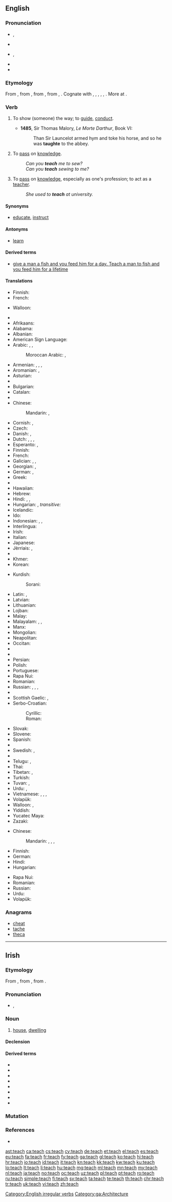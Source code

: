 {{also|Teach}}
==English==

===Pronunciation===
* {{a|UK}} {{IPA|/tiːtʃ/}}, {{X-SAMPA|/ti:tS/}}
* {{rhymes|iːtʃ}}
* {{a|US}} {{IPA|/titʃ/}}, {{X-SAMPA|/titS/}}
* {{rhymes|itʃ}}
* {{audio|en-us-teach.ogg|Audio (US)}}

===Etymology===
From {{etyl|enm|en}} {{term|techen|lang=enm}}, from {{etyl|ang|en}} {{term/t|ang|tǣċan||to show, declare, demonstrate; teach, instruct, train; assign, prescribe, direct; warn; persuade}}, from {{etyl|gem-pro|en}} {{term/t|gem-pro|*taikijaną||to show}}, from {{etyl|ine-pro|en}} {{term/t|ine-pro|*deyǵe-}}, {{term/t|ine-pro|*deyḱe-||to show, point out, declare, tell}}. Cognate with {{etyl|sco|-}} {{term|tech|lang=sco}}, {{term|teich||to teach|lang=sco}}, {{etyl|de|-}} {{term|zeigen||to show, point out|lang=de}}, {{etyl|got|-}} {{term|𐌲𐌰𐍄𐌴𐌹𐌷𐌰𐌿||tr=gateihan|to announce, declare, tell|lang=got}}, {{etyl|la|-}} {{term/t|la|dīcō||speak, say, tell}}, {{etyl|grc|-}} {{term|δείκνυμι||tr=deíknumi|show, point out, explain, teach|lang=grc}}. More at {{l|en|token}}.

===Verb===
{{en-verb|teaches|teaching|taught|taught}}

# {{context|obsolete|transitive|lang=en}} To show (someone) the way; to [[guide]], [[conduct]].
#* '''1485''', Sir Thomas Malory, ''Le Morte Darthur'', Book VI:
#*: Than Sir Launcelot armed hym and toke his horse, and so he was '''taughte''' to the abbey.
# {{context|transitive|lang=en}} To [[pass]] on [[knowledge]].
#: ''Can you '''teach''' me to sew?''
#: ''Can you '''teach''' sewing to me?''
# {{context|intransitive|lang=en}} To [[pass]] on [[knowledge]], especially as one's profession; to act as a [[teacher]].
#: ''She used to '''teach''' at university.''

====Synonyms====
* {{sense|transitive|to pass on knowledge}} [[educate]], [[instruct]]

====Antonyms====
* {{sense|intransitive|to pass on knowledge}} [[learn]]

====Derived terms====
* [[give a man a fish and you feed him for a day. Teach a man to fish and you feed him for a lifetime]]

====Translations====
{{trans-top|obsolete: to show the way}}
* Finnish: {{t+|fi|opettaa}}
* French: {{t+|fr|guider}}
{{trans-mid}}
* Walloon: {{t+|wa|moenner}}
{{trans-bottom}}

{{trans-top|to pass on knowledge}}
* {{trreq|ab}}
* Afrikaans: {{t-|af|leer}}
* Alabama: {{tø|akz|aabachi}}
* Albanian: {{t-|sq|mëson}}
* American Sign Language: {{tø|ase|FlatO@NearSfhead-FlatO@NearSfhead FlatO@FromSfhead-FlatO@FromSfhead}}
* Arabic: {{t+|ar|علم|tr=3állama|sc=Arab}}, {{t+|ar|درس|tr=dárrasa|sc=Arab}}, {{t-|ar|لقن|tr=láqqana|sc=Arab}}
*: Moroccan Arabic: {{tø|ary|قرّى|tr=qerra|sc=Arab}}, {{tø|ary|علّم|tr=ʻellem|sc=Arab}}
* Armenian: {{t-|hy|սովորեցնել|tr=sovorec’nel}},  {{t-|hy|ուսուցանել|tr=usuc’anel}},  {{t-|hy|դաս տալ|tr=das tal}},  {{t-|hy|վարժեցնել|tr=varžec’nel}}
* Aromanian: {{t-|rup|nvetsu}}, {{t-|rup|anvetsu}}
* Asturian: {{t+|ast|enseñar}}
* {{trreq|av}}
* Bulgarian: {{t+|bg|уча|tr=uča}}
* Catalan: {{t+|ca|ensenyar}}
* {{trreq|ce}}
* Chinese:
*: Mandarin: {{t-|cmn|教|tr=jiāo|sc=Hani}}, {{t|cmn|教授|tr=jiāoshòu|sc=Hani}}
* Cornish: {{t-|kw|dyski}}, {{t-|kw|dysky}}
* Czech: {{t+|cs|učit}}
* Danish: {{t-|da|undervise}}, {{t+|da|lære}}
* Dutch: {{t+|nl|aanleren}}, {{t+|nl|leren}}, {{t+|nl|onderwijzen}}, {{t+|nl|lesgeven}}
* Esperanto: {{t-|eo|instrui}}, {{t-|eo|lernigi}}
* Finnish: {{t+|fi|opettaa}}
* French: {{t+|fr|enseigner}}
* Galician: {{t+|gl|ensinar}}, {{t-|gl|aprender}}, {{t-|gl|deprender}}
* Georgian: {{t-|ka|სწავლა|tr=sts‘avla}}, {{t-|ka|სწავლება|tr=sts‘avleba}}
* German: {{t+|de|lehren}}, {{t+|de|beibringen}}
* Greek: {{t+|el|διδάσκω|tr=didásko}}
* {{trreq|gu}}
* Hawaiian: {{tø|haw|aʻo}}
* Hebrew: {{t-|he|לימד|tr=liméd}}
* Hindi: {{t-|hi|सिखाना|tr=sikhānā|sc=Deva}}, {{t-|hi|शिक्षा देना|tr=śikṣā denā|sc=Deva}}, {{t-|hi|पढ़ाना|tr=paṛhānā|sc=Deva}}
* Hungarian: {{t+|hu|tanít}}, ''transitive:'' {{t+|hu|megtanít}}
* Icelandic: {{t+|is|kenna}}
* Ido: {{t+|io|instruktar}}
* Indonesian: {{t+|id|ajar}}, {{t+|id|ajar|alt=mengajar}}, {{t+|id|ajar|alt=mengajari}}
* Interlingua: {{t-|ia|inseniar}}
* Irish: {{t-|ga|múin}}
* Italian: {{t+|it|insegnare}}
* Japanese: {{t+|ja|教える|tr=[[おしえる]], oshieru|sc=Jpan}}
* Jèrriais: {{tø|roa-jer|apprendre}}, {{tø|roa-jer|ensîngni}}
* {{trreq|kn}}
* Khmer: {{t+|km|បង្រៀន|tr=bong-rīən|sc=Khmr}}
* Korean: {{t+|ko|가르치다|tr=gareuchida|sc=Hang}}
{{trans-mid}}
* Kurdish:
*: Sorani: {{t-|ku|وتنه‌وه‌|tr=witnewe|sc=ku-Arab}}
* Latin: {{t-|la|docere}}, {{t+|la|instruo}}
* Latvian: {{t+|lv|mācīt}}
* Lithuanian: {{t+|lt|mokyti}}
* Lojban: {{t+|jbo|ctuca}}
* Malay: {{t-|ms|mengajar}}
* Malayalam: {{t+|ml|പഠിപ്പിക്കുക}}, {{t-|ml|അഭ്യസിപ്പിക്കുക}}, {{t-|ml|ശിക്ഷണം നല്‍കുക}}
* Manx: {{t-|gv|ynsaghey}}
* Mongolian: {{t+|mn|заах|tr=zaah|sc=Cyrl}}
* Neapolitan: {{tø|nap|'mparà}}
* Occitan: {{t+|oc|ensenhar}}
* {{trreq|or}}
* {{trreq|os}}
* Persian: {{t+|fa|یاد دادن|tr=yâd dâdan|sc=fa-Arab}} {{t-|fa|درس دادن|tr=dars dâdan|sc=fa-Arab}}
* Polish: {{t+|pl|uczyć}}
* Portuguese: {{t+|pt|ensinar}}
* Rapa Nui: {{tø|rap|haka'ite}}
* Romanian: {{t+|ro|învăța}}
* Russian: {{t+|ru|преподавать|tr=prepodavát’}} {{impf}}, {{t+|ru|учить|tr=učít’}} {{impf}}, {{t+|ru|научить|tr=naučít’}} {{pf.}}, {{t+|ru|обучать|tr=obučát’}} {{impf}}
* {{trreq|sa}}
* Scottish Gaelic: {{t-|gd|teagaisg}}, {{t-|gd|foghlaim}}
* Serbo-Croatian:
*: Cyrillic: {{t-|sh|учити}}
*: Roman: {{t-|sh|učiti}}
* Slovak: {{t-|sk|učiť}}
* Slovene: {{t+|sl|učiti}}
* Spanish: {{t+|es|enseñar}}
* {{trreq|sw}}
* Swedish: {{t+|sv|lära}}, {{t+|sv|lära ut}}
* {{trreq|ta}}
* Telugu: {{t+|te|బోధించు|tr=bOdhiMchu}}, {{t+|te|నేర్పు|tr=naerpu}}
* Thai: {{t-|th|สอน|tr=sŏn|sc=Thai}}
* Tibetan: {{t|bo|སློབ་པ|tr=slob pa|sc=Tibt}}, {{t|bo|སློབ་ཁྲིད་བྱེད་པ|tr=slob khrid byed pa|sc=Tibt}}
* Turkish: {{t+|tr|öğretmek}}
* Tuvan: {{tø|tyv|өөредир|tr=ööredir}}, {{tø|tyv|өөредип каар|tr=ööredip kaar}}
* Urdu: {{t-|ur|سکھانا|tr=sikhānā|sc=ur-Arab}}, {{t-|ur|پڑھانا|tr=paṛhānā|sc=ur-Arab}}
* Vietnamese: {{t+|vi|dạy}}, {{t-|vi|dạy học}}, {{t+|vi|dạy bảo}}, {{t+|vi|dạy dỗ}}
* Volapük: {{t+|vo|tidön}}
* Walloon: {{t+|wa|acsegnî}}, {{t-|wa|scoler}}
* Yiddish: {{t-|yi|לערנען|tr=lernen}}
* Yucatec Maya: {{tø|yua|ka’ans}}
* Zazaki: {{tø|zza|cı musnaene}}
{{trans-bottom}}

{{trans-top|to pass on one's knowledge as one's profession}}
* Chinese:
*: Mandarin: {{t-|cmn|教學|sc=Hani}}, {{t-|cmn|教学|tr=jiāoxué|sc=Hani}}, {{t-|cmn|講課|sc=Hani}}, {{t-|cmn|讲课|tr=jiǎngkè|sc=Hani}}
* Finnish: {{t+|fi|opettaa}}
* German: {{t+|de|unterrichten}}
* Hindi: {{t-|hi|पढ़ाना|tr=paṛhānā|sc=Deva}}
* Hungarian: {{t|hu|tanít}}
{{trans-mid}}
* Rapa Nui: {{tø|rap|haka'ite}}
* Romanian: {{t-|ro|instrui}}
* Russian: {{t+|ru|преподавать|tr=prepodavát’|sc=Cyrl}}
* Urdu: {{t-|ur|پڑھانا|tr=paṛhānā|sc=ur-Arab}}
* Volapük: {{t+|vo|tidön}}
{{trans-bottom}}

===Anagrams===
* [[cheat#English|cheat]]
* [[tache#English|tache]]
* [[theca#English|theca]]

[[Category:English irregular verbs]]

----

==Irish==

===Etymology===
From {{etyl|sga|ga}} {{term|tech|lang=sga}}, from {{etyl|cel-pro|ga}} {{term/t|cel-pro|*tegos}}, from {{etyl|ine-pro|ga}} {{term/t|ine-pro|*tegos||cover, roof}}.

===Pronunciation===
* {{IPA|[tʲax]|lang=ga}}, {{X-SAMPA|[t'ax]|lang=ga}}

===Noun===
{{ga-noun|g=m|tí|tithe}}

# [[house]], [[dwelling]]

====Declension====
{{ga-decl-m-irreg|t|each|í|ithe|ithe}}

====Derived terms====
* {{l|ga|bean tí|gloss=housewife}}
* {{l|ga|teach bainne|gloss=dairy}}
* {{l|ga|teach itheacháin|gloss=restaurant}}
* {{l|ga|teach óil|gloss=tavern, pub}}
* {{l|ga|teach ósta|gloss=tavern,pub}}
* {{l|ga|teach pobail|gloss=church, chapel}}
* {{l|ga|teach solais|gloss=lighthouse}}
* {{l|ga|teach tábhairne|gloss=tavern, pub}}

===Mutation===
{{ga mut cons|t|each}}

===References===
* {{R:Dinneen|teaċ}}

[[Category:ga:Architecture]]

[[ast:teach]]
[[ca:teach]]
[[cs:teach]]
[[cy:teach]]
[[de:teach]]
[[et:teach]]
[[el:teach]]
[[es:teach]]
[[eu:teach]]
[[fa:teach]]
[[fr:teach]]
[[fy:teach]]
[[ga:teach]]
[[gl:teach]]
[[ko:teach]]
[[hi:teach]]
[[hr:teach]]
[[io:teach]]
[[id:teach]]
[[it:teach]]
[[kn:teach]]
[[kk:teach]]
[[kw:teach]]
[[ku:teach]]
[[lo:teach]]
[[lt:teach]]
[[li:teach]]
[[hu:teach]]
[[mg:teach]]
[[ml:teach]]
[[mn:teach]]
[[my:teach]]
[[nl:teach]]
[[ja:teach]]
[[no:teach]]
[[oc:teach]]
[[uz:teach]]
[[pl:teach]]
[[pt:teach]]
[[ro:teach]]
[[ru:teach]]
[[simple:teach]]
[[fi:teach]]
[[sv:teach]]
[[ta:teach]]
[[te:teach]]
[[th:teach]]
[[chr:teach]]
[[tr:teach]]
[[uk:teach]]
[[vi:teach]]
[[zh:teach]]